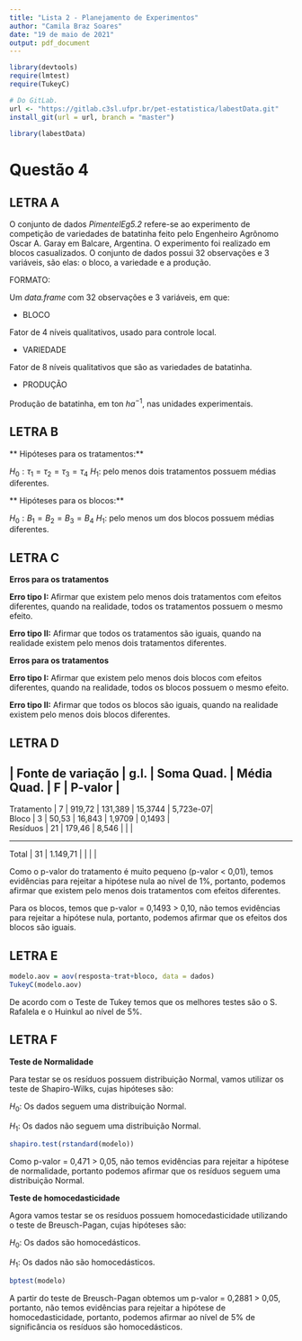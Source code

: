 ---
title: "Lista 2 - Planejamento de Experimentos"
author: "Camila Braz Soares"
date: "19 de maio de 2021"
output: pdf_document
---

```{r, echo = F, warning = F, message = F}
library(devtools)
require(lmtest)
require(TukeyC)

# Do GitLab.
url <- "https://gitlab.c3sl.ufpr.br/pet-estatistica/labestData.git"
install_git(url = url, branch = "master")

library(labestData)
```

# Questão 4

## LETRA A

 O conjunto de dados *PimentelEg5.2* refere-se ao experimento de competição de variedades de batatinha feito pelo Engenheiro Agrônomo Oscar A. Garay em Balcare, Argentina. O experimento foi realizado em blocos casualizados.
 O conjunto de dados possui 32 observações e 3 variáveis, são elas: o bloco, a variedade e a produção.
 
FORMATO:

Um *data.frame* com 32 observações e 3 variáveis, em que:

 - BLOCO
 
Fator de 4 níveis qualitativos, usado para controle local.

 - VARIEDADE
 
Fator de 8 níveis qualitativos que são as variedades de batatinha.

 - PRODUÇÃO
 
Produção de batatinha, em ton $ha^{-1}$, nas unidades experimentais.

## LETRA B

** Hipóteses para os tratamentos:**

$H_0: \tau_1 = \tau_2 = \tau_3 = \tau_4$
$H_1:$ pelo menos dois tratamentos possuem médias diferentes.

** Hipóteses para os blocos:**

$H_0: B_1 = B_2 = B_3 = B_4$
$H_1:$ pelo menos um dos blocos possuem médias diferentes.


## LETRA C

**Erros para os tratamentos**

**Erro tipo I:** Afirmar que existem pelo menos dois tratamentos com efeitos diferentes, quando na realidade, todos os tratamentos possuem o mesmo efeito.

**Erro tipo II:** Afirmar que todos os tratamentos são iguais, quando na realidade existem pelo menos dois tratamentos diferentes.


**Erros para os tratamentos**

**Erro tipo I:** Afirmar que existem pelo menos dois blocos com efeitos diferentes, quando na realidade, todos os blocos possuem o mesmo efeito.

**Erro tipo II:** Afirmar que todos os blocos são iguais, quando na realidade existem pelo menos dois blocos diferentes.


## LETRA D

| Fonte de variação | g.l. | Soma Quad. | Média Quad. | F       | P-valor  |
----------------------------------------------------------------------------
| Tratamento        | 7    |   919,72   | 131,389     | 15,3744 | 5,723e-07| 
| Bloco             |    3 |  50,53     | 16,843      |  1,9709 |   0,1493 |  
| Resíduos          | 21   | 179,46     |   8,546     |         |          |
----------------------------------------------------------------------------
| Total             | 31   | 1.149,71   |             |         |          |

Como o p-valor do tratamento é muito pequeno (p-valor < 0,01), temos evidências para rejeitar a hipótese nula ao nível de 1%, portanto, podemos afirmar que existem pelo menos dois tratamentos com efeitos diferentes.

Para os blocos, temos que p-valor = 0,1493 > 0,10, não temos evidências para rejeitar a hipótese nula, portanto, podemos afirmar que os efeitos dos blocos são iguais.


## LETRA E

```{r}
modelo.aov = aov(resposta~trat+bloco, data = dados)
TukeyC(modelo.aov)
```


De acordo com o Teste de Tukey temos que os melhores testes são o S. Rafalela e o Huinkul ao nível de 5%.

## LETRA F


**Teste de Normalidade**

Para testar se os resíduos possuem distribuição Normal, vamos utilizar os teste de Shapiro-Wilks, cujas hipóteses são:

$H_0:$ Os dados seguem uma distribuição Normal.

$H_1:$ Os dados não seguem uma distribuição Normal.


```{r}
shapiro.test(rstandard(modelo))
```


Como p-valor = 0,471 > 0,05, não temos evidências para rejeitar a hipótese de normalidade, portanto podemos afirmar que os resíduos seguem uma distribuição Normal.


**Teste de homocedasticidade**

Agora vamos testar se os resíduos possuem homocedasticidade utilizando o teste de Breusch-Pagan, cujas hipóteses são:

$H_0:$ Os dados são homocedásticos.

$H_1:$ Os dados não são homocedásticos.

```{r}
bptest(modelo)
```


A partir do teste de Breusch-Pagan obtemos um p-valor = 0,2881 > 0,05, portanto, não temos evidências para rejeitar a hipótese de homocedasticidade, portanto, podemos afirmar ao nível de 5% de significância os resíduos são homocedásticos.

